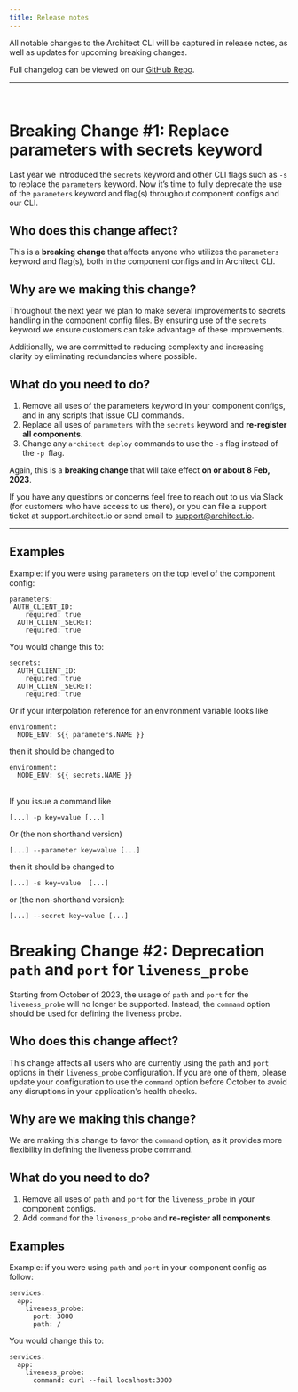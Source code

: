 ```yaml
---
title: Release notes
---
```


All notable changes to the Architect CLI will be captured in release notes, as well as updates for upcoming breaking changes.

Full changelog can be viewed on our [GitHub Repo](https://github.com/architect-team/architect-cli/releases).

---

<br/>

# Breaking Change #1: Replace parameters with secrets keyword

Last year we introduced the `secrets` keyword and other CLI flags such as `-s` to replace the `parameters` keyword. Now it’s time to fully deprecate the use of the `parameters` keyword and flag(s) throughout component configs and our CLI.


## Who does this change affect?

This is a **breaking change** that affects anyone who utilizes the `parameters` keyword and flag(s), both in the component configs and in Architect CLI.


## Why are we making this change?

Throughout the next year we plan to make several improvements to secrets handling in the component config files. By ensuring use of the `secrets` keyword we ensure customers can take advantage of these improvements.

Additionally, we are committed to reducing complexity and increasing clarity by eliminating redundancies where possible.


## What do you need to do?



1. Remove all uses of the parameters keyword in your component configs, and in any scripts that issue CLI commands.
2. Replace all uses of `parameters` with the `secrets` keyword and **re-register all components**.
3. Change any `architect deploy` commands to use the `-s` flag instead of the `-p `flag.

Again, this is a **breaking change** that will take effect **on or about 8 Feb, 2023**.

If you have any questions or concerns feel free to reach out to us via Slack (for customers who have access to us there), or you can file a support ticket at support.architect.io or send email to support@architect.io.


---

## Examples

Example: if you were using `parameters` on the top level of the component config:


```
parameters:
 AUTH_CLIENT_ID:
    required: true
  AUTH_CLIENT_SECRET:
    required: true
```


You would change this to:


```
secrets:
  AUTH_CLIENT_ID:
    required: true
  AUTH_CLIENT_SECRET:
    required: true
```


Or if your interpolation reference for an environment variable looks like


```
environment:
  NODE_ENV: ${{ parameters.NAME }}
```


then it should be changed to


```
environment:
  NODE_ENV: ${{ secrets.NAME }}
```

<br/>
If you issue a command like


```
[...] -p key=value [...]
```


Or (the non shorthand version)


```
[...] --parameter key=value [...]
```


then it should be changed to


```
[...] -s key=value  [...]
```


or (the non-shorthand version):


```
[...] --secret key=value [...]
```

# Breaking Change #2: Deprecation `path` and `port` for `liveness_probe`

Starting from October of 2023, the usage of `path` and `port` for the `liveness_probe` will no longer be supported. Instead, the `command` option should be used for defining the liveness probe.

## Who does this change affect?
This change affects all users who are currently using the `path` and `port` options in their `liveness_probe` configuration. If you are one of them, please update your configuration to use the `command` option before October to avoid any disruptions in your application's health checks.

## Why are we making this change?
We are making this change to favor the `command` option, as it provides more flexibility in defining the liveness probe command.

## What do you need to do?
1. Remove all uses of `path` and `port` for the `liveness_probe` in your component configs.
2. Add `command` for the `liveness_probe` and **re-register all components**.

## Examples
Example: if you were using `path` and `port` in your component config as follow:
```
services:
  app:
    liveness_probe:
      port: 3000
      path: /
```
You would change this to:
```
services:
  app:
    liveness_probe:
      command: curl --fail localhost:3000
```
